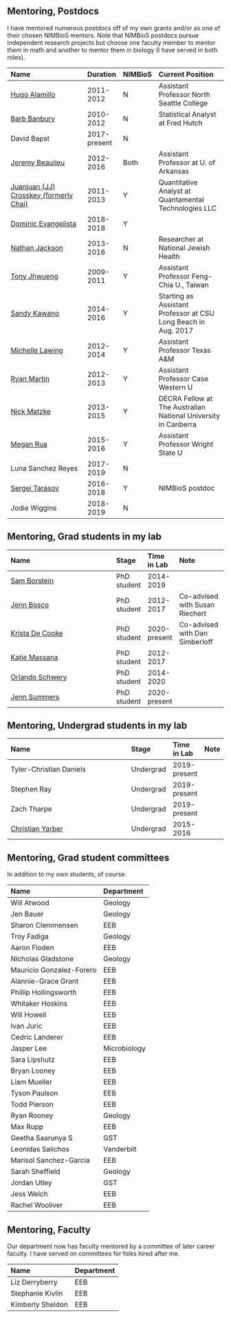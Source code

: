 

## Mentoring, Postdocs

I have mentored numerous postdocs off of my own grants and/or as one of their chosen NIMBioS mentors. Note that NIMBioS postdocs pursue independent research projects but choose one faculty member to mentor them in math and another to mentor them in biology (I have served in both roles).


|Name                                                                             |Duration     |NIMBioS |Current Position                                                |
|:--------------------------------------------------------------------------------|:------------|:-------|:---------------------------------------------------------------|
|[Hugo Alamillo](https://people.northseattle.edu/users/halamillo)                 |2011-2012    |N       |Assistant Professor North Seattle College                       |
|[Barb Banbury](https://www.linkedin.com/in/bbanbury)                             |2010-2012    |N       |Statistical Analyst at Fred Hutch                               |
|David Bapst                                                                      |2017-present |N       |                                                                |
|[Jeremy Beaulieu](http://www.jeremybeaulieu.org/)                                |2012-2016    |Both    |Assistant Professor at U. of Arkansas                           |
|[Juanjuan (JJ) Crosskey (formerly Chai)](https://www.linkedin.com/in/jjcrosskey) |2011-2013    |Y       |Quantitative Analyst at Quantamental Technologies LLC           |
|[Dominic Evangelista](https://www.roachbrain.com)                                |2018-2018    |Y       |                                                                |
|[Nathan Jackson](http://nathandjackson.com/)                                     |2013-2016    |N       |Researcher at National Jewish Health                            |
|[Tony Jhwueng](http://www.tonyjhwueng.info/)                                     |2009-2011    |Y       |Assistant Professor Feng-Chia U., Taiwan                        |
|[Sandy Kawano](http://sandykawano.weebly.com/)                                   |2014-2016    |Y       |Starting as Assistant Professor at  CSU Long Beach in Aug. 2017 |
|[Michelle Lawing](http://people.tamu.edu/~alawing/)                              |2012-2014    |Y       |Assistant Professor Texas A&M                                   |
|[Ryan Martin](http://www.martinevolutionaryecologylab.com)                       |2012-2013    |Y       |Assistant Professor Case Western U                              |
|[Nick Matzke](http://nickmatzke.weebly.com)                                      |2013-2015    |Y       |DECRA Fellow at The Australian National University in Canberra  |
|[Megan Rua](https://meganrua.wordpress.com)                                      |2015-2016    |Y       |Assistant Professor Wright State U                              |
|Luna Sanchez Reyes                                                               |2017-2019    |N       |                                                                |
|[Sergei Tarasov](https://sites.google.com/site/starasovresearch/)                |2016-2018    |Y       |NIMBioS postdoc                                                 |
|Jodie Wiggins                                                                    |2018-2019    |N       |                                                                |


## Mentoring, Grad students in my lab

 


|Name                                                                      |Stage       |Time in Lab  |Note                           |
|:-------------------------------------------------------------------------|:-----------|:------------|:------------------------------|
|[Sam Borstein](https://fish4thought.wordpress.com/)                       |PhD student |2014-2019    |                               |
|[Jenn Bosco](https://sites.google.com/site/jenniferboscoinfo/home)        |PhD student |2012-2017    |Co-advised with Susan Riechert |
|[Krista De Cooke](https://www.linkedin.com/in/krista-de-cooke-163a87116/) |PhD student |2020-present |Co-advised with Dan Simberloff |
|[Katie Massana](https://sites.google.com/site/kathrynamassana/home)       |PhD student |2012-2017    |                               |
|[Orlando Schwery](https://sites.google.com/site/orlandoschwery/home)      |PhD student |2014-2020    |                               |
|[Jenn Summers](https://cubalibrejenn.wixsite.com/jennsummers)             |PhD student |2020-present |                               |


## Mentoring, Undergrad students in my lab

 


|Name                                                                      |Stage     |Time in Lab  |Note |
|:-------------------------------------------------------------------------|:---------|:------------|:----|
|Tyler-Christian Daniels                                                   |Undergrad |2019-present |     |
|Stephen Ray                                                               |Undergrad |2019-present |     |
|Zach Tharpe                                                               |Undergrad |2019-present |     |
|[Christian Yarber](https://www.researchgate.net/profile/Christian_Yarber) |Undergrad |2015-2016    |     |


## Mentoring, Grad student committees

In addition to my own students, of course.


|Name                     |Department   |
|:------------------------|:------------|
|Will Atwood              |Geology      |
|Jen Bauer                |Geology      |
|Sharon Clemmensen        |EEB          |
|Troy Fadiga              |Geology      |
|Aaron Floden             |EEB          |
|Nicholas Gladstone       |Geology      |
|Mauricio Gonzalez-Forero |EEB          |
|Alannie-Grace Grant      |EEB          |
|Phillip Hollingsworth    |EEB          |
|Whitaker Hoskins         |EEB          |
|Will Howell              |EEB          |
|Ivan Juric               |EEB          |
|Cedric Landerer          |EEB          |
|Jasper Lee               |Microbiology |
|Sara Lipshutz            |EEB          |
|Bryan Looney             |EEB          |
|Liam Mueller             |EEB          |
|Tyson Paulson            |EEB          |
|Todd Pierson             |EEB          |
|Ryan Rooney              |Geology      |
|Max Rupp                 |EEB          |
|Geetha Saarunya S        |GST          |
|Leonidas Salichos        |Vanderbilt   |
|Marisol Sanchez-Garcia   |EEB          |
|Sarah Sheffield          |Geology      |
|Jordan Utley             |GST          |
|Jess Welch               |EEB          |
|Rachel Wooliver          |EEB          |


## Mentoring, Faculty

Our department now has faculty mentored by a committee of later career faculty. I have served on committees for folks hired after me.


|Name             |Department |
|:----------------|:----------|
|Liz Derryberry   |EEB        |
|Stephanie Kivlin |EEB        |
|Kimberly Sheldon |EEB        |
